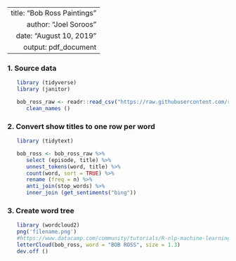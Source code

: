 ----
   title: "Bob Ross Paintings"
   author: "Joel Soroos"
   date: "August 10, 2019"
   output: pdf_document
---

### 1. Source data
```r

   library (tidyverse)
   library (janitor) 

   bob_ross_raw <- readr::read_csv("https://raw.githubusercontent.com/rfordatascience/tidytuesday/master/data/2019/2019-08-06/bob-ross.csv") %>%
      clean_names () 
```
   
   
### 2.  Convert show titles to one row per word
```r

   library (tidytext)

   bob_ross <- bob_ross_raw %>%
      select (episode, title) %>%
      unnest_tokens(word, title) %>%
      count(word, sort = TRUE) %>%
      rename (freq = n) %>%
      anti_join(stop_words) %>%
      inner_join (get_sentiments("bing"))
```


### 3.  Create word tree
```r

   library (wordcloud2)
   png('filename.png')
   #https://www.datacamp.com/community/tutorials/R-nlp-machine-learning
   letterCloud(bob_ross, word = "BOB ROSS", size = 1.3)
   dev.off ()
```